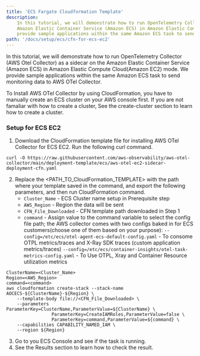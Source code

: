 ```yaml
---
title: 'ECS Fargate Cloudformation Template'
description:
    In this tutorial, we will demonstrate how to run OpenTelemetry Collector (AWS Otel Collector) as a sidecar on the
    Amazon Elastic Container Service (Amazon ECS) in Amazon Elastic Compute Cloud(Amazon EC2) mode. We
    provide sample applications within the same Amazon ECS task to send monitoring data to AWS OTel Collector.
path: '/docs/setup/ecs/cfn-for-ecs-ec2'
---
```



In this tutorial, we will demonstrate how to run OpenTelemetry Collector (AWS Otel Collector) as a sidecar on the
Amazon Elastic Container Service (Amazon ECS) in Amazon Elastic Compute Cloud(Amazon EC2) mode. We provide sample
applications within the same Amazon ECS task to send monitoring data to AWS OTel Collector.

<SectionSeparator />

To Install AWS OTel Collector by using CloudFormation, you have to manually create an ECS cluster on your AWS console first.
If you are not famaliar with how to create a cluster, See the <Link to="/docs/setup/ecs/create-cluster">create-cluster</Link>
section to learn how to create a cluster.

### Setup for ECS EC2
1. Download the CloudFormation template file for installing AWS OTel Collector for ECS EC2. Run the following curl command.
```
curl -O https://raw.githubusercontent.com/aws-observability/aws-otel-collector/main/deployment-template/ecs/aws-otel-ec2-sidecar-deployment-cfn.yaml
```
2. Replace the <PATH_TO_CloudFormation_TEMPLATE> with the path where your template saved in the command, and export the
   following parameters, and then run CloudFormation command.
    * `Cluster_Name` - ECS Cluster name setup in Prerequisite step
    * `AWS_Region` - Region the data will be sent
    * `CFN_File_Downloaded` - CFN template path downloaded in Step 1
    * `command` -  Assign value to the command variable to select the config file path; the AWS collector comes with
                   two configs baked in for ECS customers(choose one of them based on your purpose):
                   `--config=/etc/ecs/otel-agent-ecs-default-config.yaml` - To consome OTPL metrics/traces and X-Ray SDK traces (custom application metrics/traces)
                   `--config=/etc/ecs/container-insights/otel-task-metrics-config.yaml` - To Use OTPL, Xray and Container Resource utilization metrics
```console lineNumbers=true
ClusterName=<Cluster_Name>
Region=<AWS_Region>
command=<command>
aws cloudformation create-stack --stack-name AOCECS-${ClusterName}-${Region} \
    --template-body file://<CFN_File_Downloaded> \
    --parameters ParameterKey=ClusterName,ParameterValue=${ClusterName} \
                 ParameterKey=CreateIAMRoles,ParameterValue=false \
                 ParameterKey=command,ParameterValue=${command} \
    --capabilities CAPABILITY_NAMED_IAM \
    --region ${Region}
```
3. Go to you ECS Console and see if the task is running.
4. See the <Link to="/docs/setup/ecs/Results">Results</Link> section to learn how to check the result.

